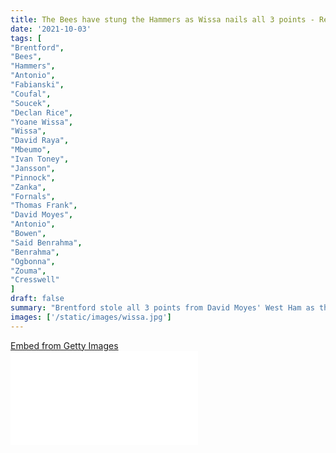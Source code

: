 ```yaml
---
title: The Bees have stung the Hammers as Wissa nails all 3 points - Reaction & Player ratings
date: '2021-10-03'
tags: [
"Brentford",
"Bees",
"Hammers",
"Antonio",
"Fabianski",
"Coufal",
"Soucek",
"Declan Rice",
"Yoane Wissa",
"Wissa",
"David Raya",
"Mbeumo",
"Ivan Toney",
"Jansson",
"Pinnock",
"Zanka",
"Fornals",
"Thomas Frank",
"David Moyes",
"Antonio",
"Bowen",
"Said Benrahma",
"Benrahma",
"Ogbonna",
"Zouma",
"Cresswell"
]
draft: false
summary: "Brentford stole all 3 points from David Moyes' West Ham as the Bees are writing their own history on their arrival in the Premier League."
images: ['/static/images/wissa.jpg']
---
```


<div
  className="getty embed image"
  style={{
    backgroundColor: '#fff',
    display: 'inline-block',
    fontFamily: 'Roboto, sans-serif',
    color: '#a7a7a7',
    fontSize: '11px',
    width: '100%',
    maxWidth: '594px',
  }}
>
  <div style={{ padding: 0, margin: 0, textAlign: 'left' }}>
    <a
      href="http://www.gettyimages.in/detail/1344596295"
      target="_blank"
      style={{
        color: '#a7a7a7',
        textDecoration: 'none',
        fontWeight: 'normal !important',
        border: 'none',
        display: 'inline-block',
      }}
    >
      Embed from Getty Images
    </a>
  </div>
  <div
    style={{
      overflow: 'hidden',
      position: 'relative',
      height: 0,
      padding: '66.16161% 0 0 0',
      width: '100%',
    }}
  >
    <iframe
      src="//embed.gettyimages.com/embed/1344596295?et=ZQo6KpfGQgt_AnJeW06vhw&tld=in&sig=iX-Q6ziKJHWbAofcgZPAUlMxUpapk7q08Fgnc345WI8=&caption=false&ver=1"
      scrolling="no"
      frameBorder={0}
      width={594}
      height={393}
      style={{
        display: 'inline-block',
        position: 'absolute',
        top: 0,
        left: 0,
        width: '100%',
        height: '100%',
        margin: 0,
      }}
    />
  </div>
</div>

Brentford made the trip to London as they took on West Ham who recently took on Rapid Wien in the Europa League as the West Ham fans looked on with hope at their European side.

The game got off to an electric start from the visitors as Bryan Mbeumo rattled the bar from a richoted ball that arrived at his feet.

The bees kept pushing to take the lead and once again, Bryan Mbeumo got on the end of a cross, but his header was put wide of Fabianski's left-hand side.

It was brave of the Bees to come out at the London Stadium as they didn't come to watch the Hammers have the ball and dictate play on home soil.

They came out to **play**, take the **game on**, **pressurise** their opponents and be **brave** in their **approach** in every **stage** of this high-intensity game.

It was good to see them be in charge in the opening exchanges of the game as Brentford came forward with energy and thrust.

Ivan Toney brought out a save off the West Ham goalkeeper, Lucas Fabianski as the Bees asserted their own little recipe of the threat they have in line on Sunday afternoon.

However, West Ham were not shying away from what Brentford had in store for them as they got on the charge through Bowen as he surged forward which brought about a corner.

Kurt Zouma nearly found the net from that corner as West Ham grew into the game with the crowd behind their backs. From then on, the Hammers had calmed the Bee storm and asked questions of Brentford's defence.

Well, the Bees always find a way through to hunt you and Brentford took the lead through Mbeumo as Ivan Toney slid the ball through the hole in West Ham's defence as Lucas Fabianski pulled out a low save off a really good strike of Sergi Canos, but the Frenchman, Mbeumo reacted well to the rebound and squeezed it in just over the goal line as the referee, Peter Bankes declared that the ball had crossed over the line even though Fabianski had a desperate attempt to keep the ball within the goal line.

Replay's showed that the ball had crossed over the line by fine margins as Thomas Frank and his support staff were glad at the outcome and his boys were rewarded for their drive and quality.

West Ham are known for not setting in as they kept pushing as their attacking threat came in mostly from the wings in open play. At the same time, West Ham's Cresswell, who was on set-piece duty was on the money as he whipped his crosses in the box, but Brentford were up to the task with their aerial threat definitely.

The Hammers kept knocking at the door of Brentford as Said Benrahma tested the gloves of Brentford keeper David Raya, but the Hammers struggled to get going in the game, apart from a few beautiful deliveries down the sides which caused a lot of chaos in the Bees defensive line.

Vladimir Coufal broke through really well down the right wing as he nearly found Michail Antonio, but the Bees got it away through some crazy messy defending.

West Ham fans felt that they had the wind in their sales as there were 5 additional minutes of stoppage time as they encouraged their boys to keep threatening their opponents, but the Bees kept them out as they led 1-0 at half time.

The second-half got underway and Brentford once again looked to get going on the front foot in the game as the dark clouds rolled over the London Stadium as the rain came pouring which was probably a sign that the rain gods needed a much more impressive performance from the hosts.

Antonio started gaining some ground into the game as he bought a foul in a really good attacking position for the likes of Declan Rice and Said Benrahma to have a go at goal. In fact, it was Benrahma who went for goal from the free kick, but the Spanish keeper, David Raya tipped it over the bar.

The Hammers kept coming forward with pace and gaile as they came out with real intent at the start of the second-half. Antonio found himself through on goal, but his first touch let him down as the attack died down which forced Coufal to take a shot at goal which was wayward.

West Ham continued to create chances as Benrahma, Antonio and Bowen dragged the Bees defensive out of their comfort zone and created chances, but David Raya, Zanka, Jansson and Ethan Pinnock cleared it out of their territory with immediate effect.

The sheer drive and attacking threat of David Moyes and his boys caused a lot of problems for Brentford to deal with as Coufal chipped in a cross for Jared Bowen to head it in, but his attempt at goal was just wide, but West Ham felt that they were coming close.

However, Brenford came out with some street side defending as West Ham had vicious attempts on goal which was blocked and saved from the men in yellow.

David Raya was such a huge star for the Bees as he pulled out multiple saves time and time again to keep West Ham at bay for large portions of the game.

Brentford were unable to provide anything up front in the opening 20 minutes of the second half.

The Hammers levelled the scoreline as a rusty ball clearance from Brentford which saw Jarrod Bowen leather the ball low to David Raya's right as that goal blew the roof off at the London Stadium which added some spark to their game on a side that just played European football on

Antonio and Soucek got so close to take the lead as a vicious delivery from Declan Rice nearly found them, but the Bees were very lucky to escape that one.

However, the drama did not stop as West Ham's Angelo Ogbonna conceded a foul in a dangerous position on the pitch which saw Thomas Frank's men give it one last shot on goal.

Boy! Did they do that! Jansson headed the ball on target which forced a save from Fabianski, but the rebound was caught by Yoane Wissa as he leathered the ball into the back of the net as Brentford secured a scintillating win at the London Stadium as they have surely made their presence felt to every other team around them.

That foul from West Ham's Italian defender cost David Moyes a point as they head into the International break on a sour note.

Brentford go into 7th place in the table with 12 points on board as they will be over the moon during the international break while the Hammers sit in 9th place in the Premier League table with 11 points besides their positioning on the table.

## Player Ratings: West Ham

- **Fabianski: 6/10** - He made a few good saves and he was unfortunate for both the goals that he had conceded.

His deliveries from the back were not precise.

- **Coufal: 5.5/10** - Didn't start the game well. He had a really good opportunity to level the scoreline for the Hammers, but he failed to convert that chance.

Gave the ball away many times.

- **Zouma: 5/10** - Found it extremely difficult to handle the pace of Mbeumo and Ivan Toney, but he made the recovery in time.

He also missed an opportunity in front of goal from a header.

- **Ogbonna: 4.5/10** - He seriously found it difficult to contain Toney and Mbeumo. His error in the dying minutes of the game cost a point for David Moyes.
- **Cresswell: 6.5/10** - He was more certain at the back and questioned the Brentford back line through his set-piece delivery.
- **Declan Rice: 6/10** - Struggled to get forward and make a significant impact in the game. Did most of the dirty work in midfield.
- **Soucek: 5/10** - A bad day at the office for the Czech international. Didn't make a difference with his height.
- **Fornals: 6/10** - He found it very difficult to get going in the first-half of the game, but he managed to improve slightly.
- **Said Benrahma: 6.5/10** - Had 2 good attempts at goal which tested Raya, but he will be disappointed as he couldn't make a significant impact in the game to break the deadlock.

- **Bowen: 7.5/10** - As always, Bowen is phenomenal when his pace and drive on the ball.

Found the back of the net with real precision.

- **Antonio: 7/10** - He looked to torment the Bees defence with his pace, but he couldn't shrug them off to make something happen. Worth the effort though as he was the only bright spark for West Ham.
